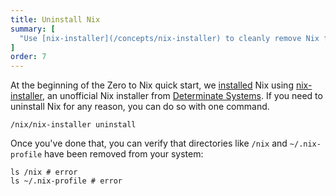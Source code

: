 ```yaml
---
title: Uninstall Nix
summary: [
  "Use [nix-installer](/concepts/nix-installer) to cleanly remove Nix from your system"
]
order: 7
---
```


At the beginning of the Zero to Nix quick start, we [installed] Nix using [nix-installer], an unofficial Nix installer from [Determinate Systems][ds].
If you need to uninstall Nix for any reason, you can do so with one command.

```shell
/nix/nix-installer uninstall
```

Once you've done that, you can verify that directories like `/nix` and `~/.nix-profile` have been removed from your system:

```shell
ls /nix # error
ls ~/.nix-profile # error
```

[ds]: https://determinate.systems
[installed]: /start/install
[nix-installer]: /concepts/nix-installer
